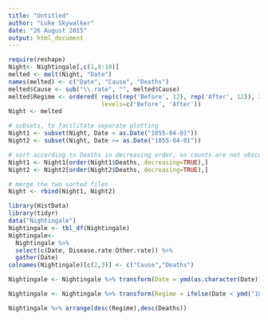 ```yaml
---
title: "Untitled"
author: "Luke Skywalker"
date: "26 August 2015"
output: html_document
---
```


```r
require(reshape)
Night<- Nightingale[,c(1,8:10)]
melted <- melt(Night, "Date")
names(melted) <- c("Date", "Cause", "Deaths")
melted$Cause <- sub("\\.rate", "", melted$Cause)
melted$Regime <- ordered( rep(c(rep('Before', 12), rep('After', 12)), 3), 
                          levels=c('Before', 'After'))
Night <- melted

# subsets, to facilitate separate plotting
Night1 <- subset(Night, Date < as.Date("1855-04-01"))
Night2 <- subset(Night, Date >= as.Date("1855-04-01"))

# sort according to Deaths in decreasing order, so counts are not obscured [thx: Monique Graf]
Night1 <- Night1[order(Night1$Deaths, decreasing=TRUE),]
Night2 <- Night2[order(Night2$Deaths, decreasing=TRUE),]

# merge the two sorted files
Night <- rbind(Night1, Night2)
```


```r
library(HistData)
library(tidyr)
data("Nightingale")
Nightingale <- tbl_df(Nightingale)
Nightingale<- 
  Nightingale %>% 
  select(c(Date, Disease.rate:Other.rate)) %>% 
  gather(Date)
colnames(Nightingale)[c(2,3)] <- c("Cause","Deaths")

Nightingale <- Nightingale %>% transform(Date = ymd(as.character(Date)), Cause = sub("\\.rate", "", Cause))

Nightingale <- Nightingale %>% transform(Regime = ifelse(Date < ymd("1855-04-01"), "Before","After"))

Nightingale %>% arrange(desc(Regime),desc(Deaths))

```

